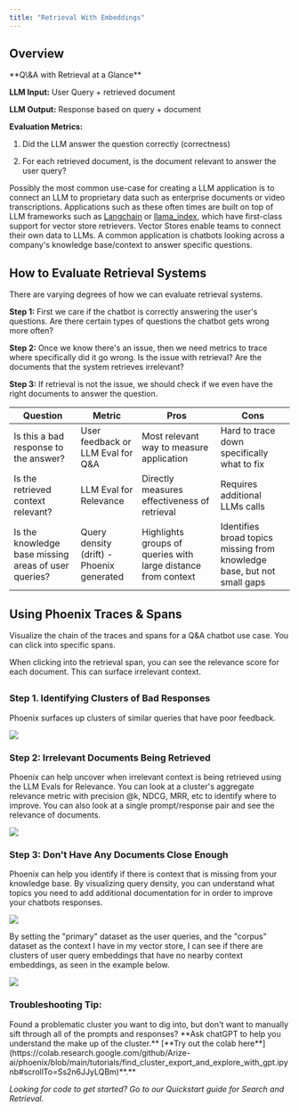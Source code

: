```yaml
---
title: "Retrieval With Embeddings"
---
```


## Overview

<Info>
**Q\&A with Retrieval at a Glance**

**LLM Input:** User Query + retrieved document

**LLM Output:** Response based on query + document

**Evaluation Metrics:**

1. Did the LLM answer the question correctly (correctness)

2. For each retrieved document, is the document relevant to answer the user query?

</Info>

Possibly the most common use-case for creating a LLM application is to connect an LLM to proprietary data such as enterprise documents or video transcriptions. Applications such as these often times are built on top of LLM frameworks such as [Langchain](https://github.com/langchain-ai/langchain) or [llama\_index](https://github.com/run-llama/llama_index), which have first-class support for vector store retrievers. Vector Stores enable teams to connect their own data to LLMs. A common application is chatbots looking across a company's knowledge base/context to answer specific questions.

## How to Evaluate Retrieval Systems

There are varying degrees of how we can evaluate retrieval systems.

**Step 1:** First we care if the chatbot is correctly answering the user's questions. Are there certain types of questions the chatbot gets wrong more often?

**Step 2:** Once we know there's an issue, then we need metrics to trace where specifically did it go wrong. Is the issue with retrieval? Are the documents that the system retrieves irrelevant?

**Step 3:** If retrieval is not the issue, we should check if we even have the right documents to answer the question.

| Question                                             | Metric                                    | Pros                                                          | Cons                                                                    |
| ---------------------------------------------------- | ----------------------------------------- | ------------------------------------------------------------- | ----------------------------------------------------------------------- |
| Is this a bad response to the answer?                | User feedback or LLM Eval for Q\&A        | Most relevant way to measure application                      | Hard to trace down specifically what to fix                             |
| Is the retrieved context relevant?                   | LLM Eval for Relevance                    | Directly measures effectiveness of retrieval                  | Requires additional LLMs calls                                          |
| Is the knowledge base missing areas of user queries? | Query density (drift) - Phoenix generated | Highlights groups of queries with large distance from context | Identifies broad topics missing from knowledge base, but not small gaps |

## Using Phoenix Traces & Spans

Visualize the chain of the traces and spans for a Q\&A chatbot use case. You can click into specific spans.

When clicking into the retrieval span, you can see the relevance score for each document. This can surface irrelevant context.

## 

### Step 1. Identifying Clusters of Bad Responses

Phoenix surfaces up clusters of similar queries that have poor feedback.

<Frame caption="">
  <img src="https://storage.googleapis.com/arize-phoenix-assets/assets/images/phoenix-docs-images/1e5be825-image.jpeg" />
</Frame>

### Step 2: Irrelevant Documents Being Retrieved

Phoenix can help uncover when irrelevant context is being retrieved using the LLM Evals for Relevance. You can look at a cluster's aggregate relevance metric with precision @k, NDCG, MRR, etc to identify where to improve. You can also look at a single prompt/response pair and see the relevance of documents.

<Frame caption="">
  <img src="https://storage.googleapis.com/arize-phoenix-assets/assets/images/phoenix-docs-images/3a0573c0-image.jpeg" />
</Frame>

### Step 3: Don't Have Any Documents Close Enough

Phoenix can help you identify if there is context that is missing from your knowledge base. By visualizing query density, you can understand what topics you need to add additional documentation for in order to improve your chatbots responses.

<Frame caption="">
  <img src="https://storage.googleapis.com/arize-phoenix-assets/assets/images/phoenix-docs-images/77a15e1d-image.jpeg" />
</Frame>

By setting the "primary" dataset as the user queries, and the "corpus" dataset as the context I have in my vector store, I can see if there are clusters of user query embeddings that have no nearby context embeddings, as seen in the example below.

<Frame caption="">
  <img src="https://storage.googleapis.com/arize-phoenix-assets/assets/images/phoenix-docs-images/808bb449-image.jpeg" />
</Frame>

### Troubleshooting Tip:

<Tip>
Found a problematic cluster you want to dig into, but don't want to manually sift through all of the prompts and responses? **Ask chatGPT to help you understand the make up of the cluster.** [**Try out the colab here**](https://colab.research.google.com/github/Arize-ai/phoenix/blob/main/tutorials/find_cluster_export_and_explore_with_gpt.ipynb#scrollTo=Ss2n6JJyLQBm)**.**

</Tip>

*Looking for code to get started? Go to our* *Quickstart guide for Search and Retrieval.*


